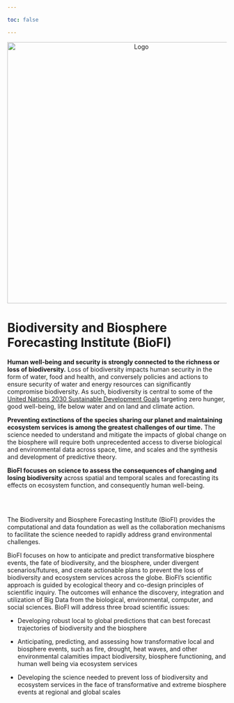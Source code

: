 ```yaml
--- 

toc: false 

--- 
```


<p style="text-align:center;"><img src="https://github.com/Bio2Fi/bio2fi.github.io/blob/main/assets/images/BioFi-logo_sat.jpg?raw=true" alt="Logo" width = 600></p>

# Biodiversity and Biosphere Forecasting Institute (BioFI)


**Human well-being and security is strongly connected to the richness or loss of biodiversity.** Loss of biodiversity impacts human security in the form of water, food and health, and conversely policies and actions to ensure security of water and energy resources can significantly compromise biodiversity. As such, biodiversity is central to some of the [United Nations 2030 Sustainable Development Goals](https://sustainabledevelopment.un.org/sdgs) targeting zero hunger, good well-being, life below water and on land and climate action. 

**Preventing extinctions of the species sharing our planet and maintaining ecosystem services is among the greatest challenges of our time.** The science needed to understand and mitigate the impacts of global change on the biosphere will require both unprecedented access to diverse biological and environmental data across space, time, and scales and the synthesis and development of predictive theory. 

**BioFI focuses on science to assess the consequences of changing and losing biodiversity** across spatial and temporal scales and forecasting its effects on ecosystem function, and consequently human well-being.

<br>
<br>

The Biodiversity and Biosphere Forecasting Institute (BioFI) provides the computational and data foundation as well as the collaboration mechanisms to facilitate the science needed to rapidly address grand environmental challenges.

BioFI focuses on how to anticipate and predict transformative biosphere events, the fate of biodiversity, and the biosphere, under divergent scenarios/futures, and create actionable plans to prevent the loss of biodiversity and ecosystem services across the globe. BioFI’s scientific approach is guided by ecological theory and co-design principles of scientific inquiry. The outcomes will enhance the discovery, integration and utilization of Big Data from the biological, environmental, computer, and social sciences. BioFI will address three broad scientific issues:

* Developing robust local to global predictions that can best forecast trajectories of biodiversity and the biosphere

* Anticipating, predicting, and assessing how transformative local and biosphere events, such as fire, drought, heat waves, and other environmental calamities impact biodiversity, biosphere functioning, and human well being via ecosystem services

* Developing the science needed to prevent loss of biodiversity and ecosystem services in the face of transformative and extreme biosphere events at regional and global scales

